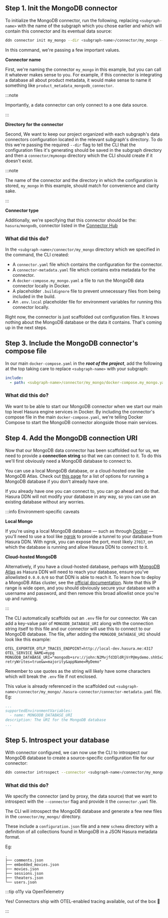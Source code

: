 ## Step 1. Init the MongoDB connector

To initialize the MongoDB connector, run the following, replacing `<subgraph-name>` with the name of the subgraph which
you chose earlier and which will contain this connector and its eventual data source:

```bash
ddn connector init my_mongo --dir <subgraph-name>/connector/my_mongo --hub-connector hasura/mongodb
```

In this command, we're passing a few important values.

**Connector name**

First, we're naming the connector `my_mongo` in this example, but you can call it whatever makes sense to you.
For example, if this connector is integrating a database all about product metadata, it would make sense to name it
something like `product_metadata_mongodb_connector`.

:::note

Importantly, a data connector can only connect to a one data source.

:::

**Directory for the connector**

Second, We want to keep our project organized with each subgraph's data connectors configuration located in the
relevant subgraph's directory. To do this we're passing the required `--dir` flag to tell the CLI that the
configuration files it's generating should be saved in the subgraph directory and then a `connector/mymongo`
directory which the CLI should create if it doesn't exist.

:::note

The name of the connector and the directory in which the configuration is stored, `my_mongo` in this example, should
match for convenience and clarity sake.

:::

**Connector type**

Additionally, we're specifying that this connector should be the: `hasura/mongodb`, connector listed in the
[Connector Hub](https://hasura.io/connectors/mongodb)

### What did this do?

In the `<subgraph-name>/connector/my_mongo` directory which we specified in the command, the CLI created:
- A `connector.yaml` file which contains the configuration for the connector.
- A `connector-metadata.yaml` file which contains extra metadata for the connector.
- A `docker-compose.my_mongo.yaml` a file to run the MongoDB data connector locally in Docker.
- A placeholder `.buildignore` file to prevent unnecessary files from being included in the build.
- An `.env.local` placeholder file for environment variables for running this connector locally.

Right now, the connector is just scaffolded out configuration files. It knows nothing about the MongoDB database or the
data it contains. That's coming up in the next steps.

## Step 3. Include the MongoDB connector's compose file

In our main `docker-compose.yaml` in the **_root of the project_**, add the following at the top taking care to replace
`<subgraph-name>` with your subgraph:

```yaml
include:
  - path: <subgraph-name>/connector/my_mongo/docker-compose.my_mongo.yaml
```

### What did this do?

We want to be able to start our MongoDB connector when we start our main top level Hasura engine services in Docker. By
including the connector's compose file in the main `docker-compose.yaml`, we're telling Docker Compose to start the
MongoDB connector alongside those main services.

## Step 4. Add the MongoDB connection URI

Now that our MongoDB data connector has been scaffolded out for us, we need to provide a **connection string** so that
we can connect to it. To do this we'll first obviously need a MongoDB database to connect to.

You can use a local MongoDB database, or a cloud-hosted one like MongoDB Atlas. Check out
[this page](https://www.mongodb.com/docs/manual/installation/) for a list of options for running a MongoDB database
if you don't already have one.

If you already have one you can connect to, you can go ahead and do that. Hasura DDN will not modify your database
in any way, so you can use an existing database without any worries.

:::info Environment-specific caveats

**Local Mongo**

If you're using a local MongoDB database — such as through [Docker](https://hub.docker.com/_/mongodb) — you'll need to
use a tool like [ngrok](https://ngrok.com/) to provide a tunnel to your database from Hasura DDN. With ngrok, you can
expose the port, most likely `27017`, on which the database is running and allow Hasura DDN to connect to it.

**Cloud-hosted MongoDB**

Alternatively, if you have a cloud-hosted database, perhaps with
[MongoDB Atlas](https://www.mongodb.com/products/platform/atlas-database) as Hasura DDN will need to reach your
database, ensure you've allowlisted `0.0.0.0/0` so that DDN is able to reach it. To learn how to deploy a MongoDB Atlas
cluster, see the [official documentation](https://www.mongodb.com/docs/atlas/getting-started/). Note that this IP range
is wide open, and you should obviously secure your database with a username and password, and then remove this broad
allowlist once you're up and running.

:::

The CLI automatically scaffolds out an `.env` file for our connector. We can add a key-value pair of `MONGODB_DATABASE_URI`
along with the connection string itself to this file and our connector will use this to connect to our MongoDB
database. The file, after adding the `MONGODB_DATABASE_URI` should look like this example:

```env
OTEL_EXPORTER_OTLP_TRACES_ENDPOINT=http://local-dev.hasura.me:4317
OTEL_SERVICE_NAME=mypg
MONGODB_DATABASE_URI="mongodb+srv://john:N2Mvjfd3DldRjVrP@mydemo.shh5x2t.mongodb.net/sample_demo?retryWrites=true&w=majority&appName=MyDemo"
```

Remember to use quotes as the string will likely have some characters which will break the `.env` file if not enclosed.

This value is already referenced in the scaffolded out `<subgraph-name>/connector/my_mongo/.hasura-connector/connector-metadata.yaml`
file. Eg:

```yaml
...
supportedEnvironmentVariables:
  - name: MONGODB_DATABASE_URI
description: The URI for the MongoDB database
...
```

## Step 5. Introspect your database

With connector configured, we can now use the CLI to introspect our MongoDB database to create a source-specific
configuration file for our connector:

```bash
ddn connector introspect --connector <subgraph-name>/connector/my_mongo/connector.yaml
```

### What did this do?

We specify the connector (and by proxy, the data source) that we want to introspect with the `--connector` flag and
provide it the `connector.yaml` file.

The CLI will introspect the MongoDB database and generate a few new files in the `connector/my_mongo/` directory.

These include a `configuration.json` file and a new `schema` directory with a definition of all collections found in
MongoDB in a JSON Hasura metadata format.

Eg:

```text
.
├── comments.json
├── embedded_movies.json
├── movies.json
├── sessions.json
├── theaters.json
└── users.json
```

:::tip o11y via OpenTelemetry

Yes! Connectors ship with OTEL-enabled tracing available, out of the box 🎉

:::
